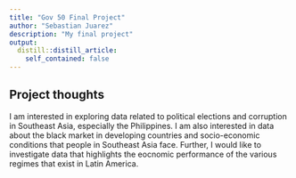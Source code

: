 ```yaml
---
title: "Gov 50 Final Project"
author: "Sebastian Juarez"
description: "My final project"
output:
  distill::distill_article:
    self_contained: false
---
```




## Project thoughts

I am interested in exploring data related to political elections and corruption in Southeast Asia, especially the Philippines. I am also interested in data about the black market in developing countries and socio-economic conditions that people in Southeast Asia face. Further, I would like to investigate data that highlights the eocnomic performance of the various regimes that exist in Latin America.